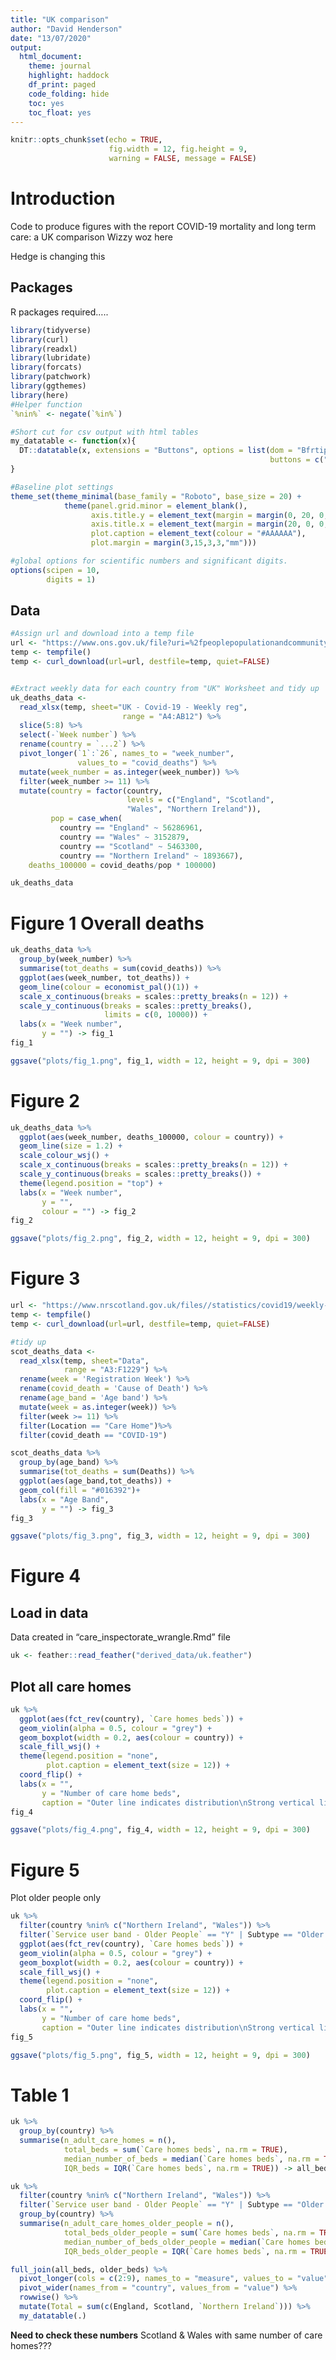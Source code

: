 ```yaml
---
title: "UK comparison"
author: "David Henderson"
date: "13/07/2020"
output: 
  html_document:
    theme: journal
    highlight: haddock
    df_print: paged
    code_folding: hide
    toc: yes
    toc_float: yes
---
```


```r
knitr::opts_chunk$set(echo = TRUE,
                      fig.width = 12, fig.height = 9,
                      warning = FALSE, message = FALSE)
```

# Introduction

Code to produce figures with the report COVID-19 mortality and long term care: a UK comparison
Wizzy woz here

Hedge is changing this

## Packages

R packages required.....

```r
library(tidyverse)
library(curl)
library(readxl)
library(lubridate)
library(forcats)
library(patchwork)
library(ggthemes)
library(here)
#Helper function
`%nin%` <- negate(`%in%`)

#Short cut for csv output with html tables
my_datatable <- function(x){
  DT::datatable(x, extensions = "Buttons", options = list(dom = "Bfrtip", 
                                                          buttons = c("csv")))
}

#Baseline plot settings
theme_set(theme_minimal(base_family = "Roboto", base_size = 20) +
            theme(panel.grid.minor = element_blank(),
                  axis.title.y = element_text(margin = margin(0, 20, 0, 0)),
                  axis.title.x = element_text(margin = margin(20, 0, 0, 0)),
                  plot.caption = element_text(colour = "#AAAAAA"),
                  plot.margin = margin(3,15,3,3,"mm")))

#global options for scientific numbers and significant digits.          
options(scipen = 10,
        digits = 1)
```


## Data

```r
#Assign url and download into a temp file
url <- "https://www.ons.gov.uk/file?uri=%2fpeoplepopulationandcommunity%2fbirthsdeathsandmarriages%2fdeaths%2fdatasets%2fweeklyprovisionalfiguresondeathsregisteredinenglandandwales%2f2020/publishedweek282020.xlsx"
temp <- tempfile()
temp <- curl_download(url=url, destfile=temp, quiet=FALSE)


#Extract weekly data for each country from "UK" Worksheet and tidy up
uk_deaths_data <-
  read_xlsx(temp, sheet="UK - Covid-19 - Weekly reg", 
                         range = "A4:AB12") %>% 
  slice(5:8) %>% 
  select(-`Week number`) %>% 
  rename(country = `...2`) %>% 
  pivot_longer(`1`:`26`, names_to = "week_number", 
               values_to = "covid_deaths") %>% 
  mutate(week_number = as.integer(week_number)) %>% 
  filter(week_number >= 11) %>% 
  mutate(country = factor(country, 
                          levels = c("England", "Scotland", 
                          "Wales", "Northern Ireland")),
         pop = case_when(
           country == "England" ~ 56286961,
           country == "Wales" ~ 3152879,
           country == "Scotland" ~ 5463300,
           country == "Northern Ireland" ~ 1893667),
    deaths_100000 = covid_deaths/pop * 100000)

uk_deaths_data
```


# Figure 1 Overall deaths

```r
uk_deaths_data %>% 
  group_by(week_number) %>% 
  summarise(tot_deaths = sum(covid_deaths)) %>% 
  ggplot(aes(week_number, tot_deaths)) +
  geom_line(colour = economist_pal()(1)) +
  scale_x_continuous(breaks = scales::pretty_breaks(n = 12)) +
  scale_y_continuous(breaks = scales::pretty_breaks(),
                     limits = c(0, 10000)) +
  labs(x = "Week number",
       y = "") -> fig_1
fig_1
```

```r
ggsave("plots/fig_1.png", fig_1, width = 12, height = 9, dpi = 300)
```


# Figure 2

```r
uk_deaths_data %>% 
  ggplot(aes(week_number, deaths_100000, colour = country)) +
  geom_line(size = 1.2) +
  scale_colour_wsj() +
  scale_x_continuous(breaks = scales::pretty_breaks(n = 12)) +
  scale_y_continuous(breaks = scales::pretty_breaks()) +
  theme(legend.position = "top") +
  labs(x = "Week number",
       y = "", 
       colour = "") -> fig_2
fig_2
```

```r
ggsave("plots/fig_2.png", fig_2, width = 12, height = 9, dpi = 300)
```



# Figure 3

```r
url <- "https://www.nrscotland.gov.uk/files//statistics/covid19/weekly-deaths-by-location-age-group-sex.xlsx"
temp <- tempfile()
temp <- curl_download(url=url, destfile=temp, quiet=FALSE)

#tidy up
scot_deaths_data <-
  read_xlsx(temp, sheet="Data", 
            range = "A3:F1229") %>% 
  rename(week = 'Registration Week') %>% 
  rename(covid_death = 'Cause of Death') %>% 
  rename(age_band = 'Age band') %>% 
  mutate(week = as.integer(week)) %>% 
  filter(week >= 11) %>% 
  filter(Location == "Care Home")%>% 
  filter(covid_death == "COVID-19")

scot_deaths_data %>% 
  group_by(age_band) %>% 
  summarise(tot_deaths = sum(Deaths)) %>% 
  ggplot(aes(age_band,tot_deaths)) +
  geom_col(fill = "#016392")+
  labs(x = "Age Band",
       y = "") -> fig_3
fig_3

```


```r
ggsave("plots/fig_3.png", fig_3, width = 12, height = 9, dpi = 300)
```



# Figure 4
## Load in data
Data created in "care_inspectorate_wrangle.Rmd" file

```r
uk <- feather::read_feather("derived_data/uk.feather")
```

## Plot all care homes


```r
uk %>% 
  ggplot(aes(fct_rev(country), `Care homes beds`)) +
  geom_violin(alpha = 0.5, colour = "grey") +
  geom_boxplot(width = 0.2, aes(colour = country)) +
  scale_fill_wsj() +
  theme(legend.position = "none",
        plot.caption = element_text(size = 12)) +
  coord_flip() +
  labs(x = "",
       y = "Number of care home beds",
       caption = "Outer line indicates distribution\nStrong vertical line in box indicates the median\nBox limits indicate 25th and 75th percentile\nDots indicate statistical outliers") -> fig_4
fig_4
```

```r
ggsave("plots/fig_4.png", fig_4, width = 12, height = 9, dpi = 300)
```


# Figure 5

Plot older people only

```r
uk %>% 
  filter(country %nin% c("Northern Ireland", "Wales")) %>% 
  filter(`Service user band - Older People` == "Y" | Subtype == "Older People") %>% 
  ggplot(aes(fct_rev(country), `Care homes beds`)) +
  geom_violin(alpha = 0.5, colour = "grey") +
  geom_boxplot(width = 0.2, aes(colour = country)) +
  scale_fill_wsj() +
  theme(legend.position = "none",
        plot.caption = element_text(size = 12)) +
  coord_flip() +
  labs(x = "",
       y = "Number of care home beds",
       caption = "Outer line indicates distribution\nStrong vertical line in box indicates the median\nBox limits indicate 25th and 75th percentile\nDots indicate statistical outliers") -> fig_5
fig_5
```

```r
ggsave("plots/fig_5.png", fig_5, width = 12, height = 9, dpi = 300)
```

# Table 1


```r
uk %>% 
  group_by(country) %>% 
  summarise(n_adult_care_homes = n(), 
            total_beds = sum(`Care homes beds`, na.rm = TRUE),
            median_number_of_beds = median(`Care homes beds`, na.rm = TRUE),
            IQR_beds = IQR(`Care homes beds`, na.rm = TRUE)) -> all_beds
```


```r
uk %>% 
  filter(country %nin% c("Northern Ireland", "Wales")) %>% 
  filter(`Service user band - Older People` == "Y" | Subtype == "Older People") %>%
  group_by(country) %>% 
  summarise(n_adult_care_homes_older_people = n(), 
            total_beds_older_people = sum(`Care homes beds`, na.rm = TRUE),
            median_number_of_beds_older_people = median(`Care homes beds`, na.rm = TRUE),
            IQR_beds_older_people = IQR(`Care homes beds`, na.rm = TRUE)) -> older_beds
```


```r
full_join(all_beds, older_beds) %>% 
  pivot_longer(cols = c(2:9), names_to = "measure", values_to = "value") %>% 
  pivot_wider(names_from = "country", values_from = "value") %>% 
  rowwise() %>% 
  mutate(Total = sum(c(England, Scotland, `Northern Ireland`))) %>% 
  my_datatable(.)
```

**Need to check these numbers** Scotland & Wales with same number of care homes???

